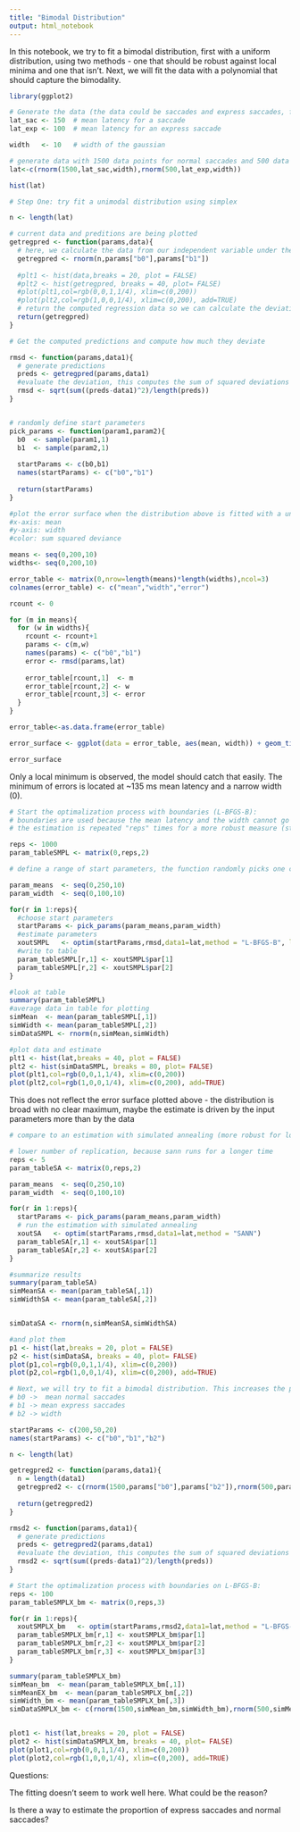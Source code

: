 ```yaml
---
title: "Bimodal Distribution"
output: html_notebook
---
```


In this notebook, we try to fit a bimodal distribution, first with a uniform distribution, using two methods - one that should be robust against local minima and one that isn't. Next, we will fit the data with a polynomial that should capture the bimodality.

```r
library(ggplot2)
```



```r
# Generate the data (the data could be saccades and express saccades, for example)
lat_sac <- 150  # mean latency for a saccade
lat_exp <- 100  # mean latency for an express saccade

width   <- 10   # width of the gaussian

# generate data with 1500 data points for normal saccades and 500 data points for express saccades
lat<-c(rnorm(1500,lat_sac,width),rnorm(500,lat_exp,width))

hist(lat)
```


```r
# Step One: try fit a unimodal distribution using simplex

n <- length(lat)

# current data and preditions are being plotted
getregpred <- function(params,data){
  # here, we calculate the data from our independent variable under the assumption of the parameters assuming values b0(mean) and b1(width). Note that the names are hard coded here and that this function will only work for a linear regression. This is similar to the function that generated the data, but without the error term.
  getregpred <- rnorm(n,params["b0"],params["b1"])
  
  #plt1 <- hist(data,breaks = 20, plot = FALSE)
  #plt2 <- hist(getregpred, breaks = 40, plot= FALSE)
  #plot(plt1,col=rgb(0,0,1,1/4), xlim=c(0,200))
  #plot(plt2,col=rgb(1,0,0,1/4), xlim=c(0,200), add=TRUE)
  # return the computed regression data so we can calculate the deviation to the measured data
  return(getregpred)
}

# Get the computed predictions and compute how much they deviate

rmsd <- function(params,data1){
  # generate predictions
  preds <- getregpred(params,data1)
  #evaluate the deviation, this computes the sum of squared deviations between data points and devides by the total number of data points to get the mean summed square deviation
  rmsd <- sqrt(sum((preds-data1)^2)/length(preds))
}


# randomly define start parameters
pick_params <- function(param1,param2){
  b0  <- sample(param1,1)
  b1  <- sample(param2,1)
  
  startParams <- c(b0,b1)
  names(startParams) <- c("b0","b1")
  
  return(startParams)
}

```

```r
#plot the error surface when the distribution above is fitted with a unimodal model
#x-axis: mean
#y-axis: width 
#color: sum squared deviance

means <- seq(0,200,10)
widths<- seq(0,200,10)

error_table <- matrix(0,nrow=length(means)*length(widths),ncol=3)
colnames(error_table) <- c("mean","width","error")

rcount <- 0

for (m in means){
  for (w in widths){
    rcount <- rcount+1
    params <- c(m,w)
    names(params) <- c("b0","b1")
    error <- rmsd(params,lat)
    
    error_table[rcount,1]  <- m
    error_table[rcount,2] <- w
    error_table[rcount,3] <- error
  }
}

error_table<-as.data.frame(error_table)

error_surface <- ggplot(data = error_table, aes(mean, width)) + geom_tile(aes(fill = error), colour = "white") + scale_fill_gradient(low = "white",high = "steelblue")

error_surface

```
Only a local minimum is observed, the model should catch that easily. The minimum of errors is located at ~135 ms mean latency and a narrow width (0).


```r
# Start the optimalization process with boundaries (L-BFGS-B):
# boundaries are used because the mean latency and the width cannot go negative
# the estimation is repeated "reps" times for a more robust measure (start parameters are fixed)

reps <- 1000
param_tableSMPL <- matrix(0,reps,2) 

# define a range of start parameters, the function randomly picks one combination before each estimation

param_means  <- seq(0,250,10)
param_width  <- seq(0,100,10)

for(r in 1:reps){
  #choose start parameters
  startParams <- pick_params(param_means,param_width)
  #estimate parameters
  xoutSMPL   <- optim(startParams,rmsd,data1=lat,method = "L-BFGS-B", lower = 0)
  #write to table
  param_tableSMPL[r,1] <- xoutSMPL$par[1]
  param_tableSMPL[r,2] <- xoutSMPL$par[2]
}

#look at table
summary(param_tableSMPL)
#average data in table for plotting
simMean  <- mean(param_tableSMPL[,1])
simWidth <- mean(param_tableSMPL[,2])
simDataSMPL <- rnorm(n,simMean,simWidth)

#plot data and estimate
plt1 <- hist(lat,breaks = 40, plot = FALSE)
plt2 <- hist(simDataSMPL, breaks = 80, plot= FALSE)
plot(plt1,col=rgb(0,0,1,1/4), xlim=c(0,200))
plot(plt2,col=rgb(1,0,0,1/4), xlim=c(0,200), add=TRUE)

```

This does not reflect the error surface plotted above - the distribution is broad with no clear maximum, maybe the estimate is driven by the input parameters more than by the data

```r
# compare to an estimation with simulated annealing (more robust for local minimae)

# lower number of replication, because sann runs for a longer time
reps <- 5
param_tableSA <- matrix(0,reps,2) 

param_means  <- seq(0,250,10)
param_width  <- seq(0,100,10)

for(r in 1:reps){
  startParams <- pick_params(param_means,param_width)
  # run the estimation with simulated annealing
  xoutSA   <- optim(startParams,rmsd,data1=lat,method = "SANN")
  param_tableSA[r,1] <- xoutSA$par[1]
  param_tableSA[r,2] <- xoutSA$par[2]
}

#summarize results
summary(param_tableSA)
simMeanSA <- mean(param_tableSA[,1])
simWidthSA <- mean(param_tableSA[,2])


simDataSA <- rnorm(n,simMeanSA,simWidthSA)

#and plot them
p1 <- hist(lat,breaks = 20, plot = FALSE)
p2 <- hist(simDataSA, breaks = 40, plot= FALSE)
plot(p1,col=rgb(0,0,1,1/4), xlim=c(0,200))
plot(p2,col=rgb(1,0,0,1/4), xlim=c(0,200), add=TRUE)

```
```r
# Next, we will try to fit a bimodal distribution. This increases the parameter space. 
# b0 ->  mean normal saccades
# b1 -> mean express saccades
# b2 -> width

startParams <- c(200,50,20)
names(startParams) <- c("b0","b1","b2")

n <- length(lat)

getregpred2 <- function(params,data1){
  n = length(data1)
  getregpred2 <- c(rnorm(1500,params["b0"],params["b2"]),rnorm(500,params["b1"],params["b2"]))
  
  return(getregpred2)
}

rmsd2 <- function(params,data1){
  # generate predictions
  preds <- getregpred2(params,data1)
  #evaluate the deviation, this computes the sum of squared deviations between data points and devides by the total number of data points to get the mean summed square deviation
  rmsd2 <- sqrt(sum((preds-data1)^2)/length(preds))
}

```

```r
# Start the optimalization process with boundaries on L-BFGS-B:
reps <- 100
param_tableSMPLX_bm <- matrix(0,reps,3) 

for(r in 1:reps){
  xoutSMPLX_bm   <- optim(startParams,rmsd2,data1=lat,method = "L-BFGS-B", lower = 0)
  param_tableSMPLX_bm[r,1] <- xoutSMPLX_bm$par[1]
  param_tableSMPLX_bm[r,2] <- xoutSMPLX_bm$par[2]
  param_tableSMPLX_bm[r,3] <- xoutSMPLX_bm$par[3]
}

summary(param_tableSMPLX_bm)
simMean_bm  <- mean(param_tableSMPLX_bm[,1])
simMeanEX_bm  <- mean(param_tableSMPLX_bm[,2])
simWidth_bm <- mean(param_tableSMPLX_bm[,3])
simDataSMPLX_bm <- c(rnorm(1500,simMean_bm,simWidth_bm),rnorm(500,simMeanEX_bm,simWidth_bm))


plot1 <- hist(lat,breaks = 20, plot = FALSE)
plot2 <- hist(simDataSMPLX_bm, breaks = 40, plot= FALSE)
plot(plot1,col=rgb(0,0,1,1/4), xlim=c(0,200))
plot(plot2,col=rgb(1,0,0,1/4), xlim=c(0,200), add=TRUE)

```

Questions:

The fitting doesn't seem to work well here. What could be the reason?

Is there a way to estimate the proportion of express saccades and normal saccades?

